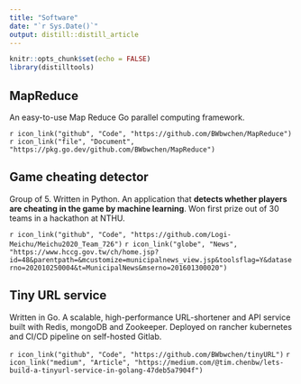 ```yaml
---
title: "Software"
date: "`r Sys.Date()`"
output: distill::distill_article
---
```


```r
knitr::opts_chunk$set(echo = FALSE)
library(distilltools)
```

## MapReduce
An easy-to-use Map Reduce Go parallel computing framework.

`r icon_link("github", "Code", "https://github.com/BWbwchen/MapReduce")`
`r icon_link("file", "Document", "https://pkg.go.dev/github.com/BWbwchen/MapReduce")`


## Game cheating detector
Group of 5. Written in Python. An application that **detects whether players are cheating in the game by machine learning**. Won first prize out of 30 teams in a hackathon at NTHU.

`r icon_link("github", "Code", "https://github.com/Logi-Meichu/Meichu2020_Team_726")`
`r icon_link("globe", "News", "https://www.hccg.gov.tw/ch/home.jsp?id=48&parentpath=&mcustomize=municipalnews_view.jsp&toolsflag=Y&dataserno=202010250004&t=MunicipalNews&mserno=201601300020")`

## Tiny URL service
Written in Go. A scalable, high-performance URL-shortener and API service built with Redis, mongoDB and Zookeeper. Deployed on rancher kubernetes and CI/CD pipeline on self-hosted Gitlab.

`r icon_link("github", "Code", "https://github.com/BWbwchen/tinyURL")`
`r icon_link("medium", "Article", "https://medium.com/@tim.chenbw/lets-build-a-tinyurl-service-in-golang-47deb5a7904f")`

